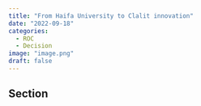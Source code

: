 ```yaml
---
title: "From Haifa University to Clalit innovation"
date: "2022-09-18"
categories: 
  - ROC
  - Decision
image: "image.png"
draft: false
---
```


## Section
